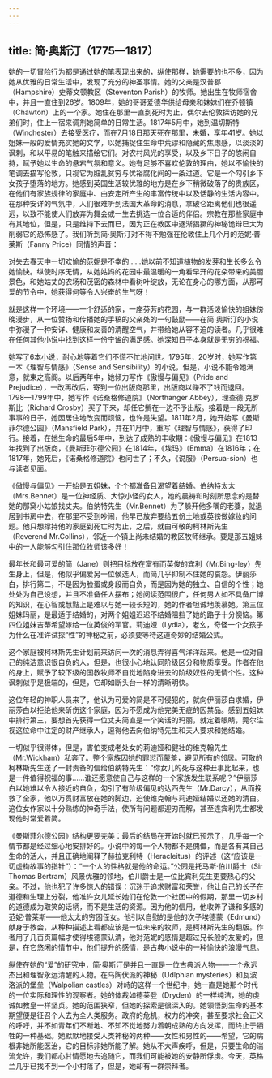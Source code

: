 ```yaml
---
---
---
```

title: 简·奥斯汀（1775—1817）
---




她的一切冒险行为都是通过她的笔表现出来的，纵使那样，她需要的也不多，因为她从优雅的日常生活中，发现了充分的神圣事情。她的父亲是汉普郡（Hampshire）史蒂文顿教区（Steventon Parish）的牧师。她出生在牧师宿舍中，并且一直住到26岁。1809年，她的哥哥爱德华供给母亲和妹妹们在乔顿镇（Chawton）上的一个家。她住在那里一直到死时为止，偶尔去伦敦探访她的兄弟们时，住上一宿来调剂她简单的日常生活。1817年5月中，她到温切斯特（Winchester）去接受医疗，而在7月18日那天死在那里，未婚，享年41岁。她以姐妹一般的爱情充实她的文学，以她捕捉住生命中荒谬和隐藏的焦虑感，以淡淡的讽刺，和以平易的笔触来描绘它们。对农村风光的享受，以及乡下日子的悠闲自持，赋予她以生命的悬宕气氛和意义。她有足够不喜欢伦敦的理由，她以不愉快的笔调去描写伦敦，只视它为脏乱贫穷与优裕腐化间的一条过道。它是一个勾引乡下女孩子堕落的地方。她感到英国生活较优雅的地方是在乡下稍微破落了的贵族区，在他们有家族规律的家庭中、由安定所产生的丰富传统中以及恬静的生活内容中。在那种安详的气氛中，人们很难听到法国大革命的消息，拿破仑距离他们也很遥远，以致不能使人们放弃为舞会或一生去挑选一位合适的伴侣。宗教在那些家庭中有其地位，但是，只是维持下去而已，因为正在教区中逐渐猖獗的神秘诡辩已大为削弱它的恐怖感了。我们听到简·奥斯汀对不得不勉强在伦敦住上几个月的范妮·普莱斯（Fanny Price）同情的声音：

对失去春天中一切欢愉的范妮是不幸的……她以前不知道植物的发芽和生长多么令她愉快。纵使时序无情，从她姑妈的花园中最温暖的一角看早开的花朵带来的美丽景色，和她姑丈的农场和茂密的森林中看树叶绽放，无论在身心的哪方面，从那可爱的节令中，她获得何等令人兴奋的生气呀！



就是这样一个环境——一个舒适的家，一座芬芳的花园，与一群活泼愉快的姐妹傍晚漫步，从一位赞扬和传播她的手稿的父亲处的一句鼓励——在简·奥斯汀的小说中弥漫了一种安详、健康和友善的清醒空气，并带给她从容不迫的读者。几乎很难在任何其他小说中找到这样一份宁谧的满足感。她深知日子本身就是无穷的祝福。

她写了6本小说，耐心地等着它们不慌不忙地问世。1795年，20岁时，她写作第一本《理智与情感》（Sense and Sensibility）的小说，但是，小说不能令她满意，就束之高阁。以后两年中，她倾力写作《傲慢与偏见》（Pride and Prejudice），一改再改后，寄到一位出版商那里，出版商以赚不了钱而退回。1798—1799年中，她写作《诺桑格修道院》（Northanger Abbey），理查德·克罗斯比（Richard Crosby）买了下来，却任它搁在一边不予出版。接着是一段无所事事的日子，她因居住地改变而烦恼，也许是失望。1811年2月，她开始写《曼斯菲尔德公园》（Mansfield Park），并在11月中，重写《理智与情感》，获得了印行。接着，在她生命的最后5年中，到达了成熟的丰收期：《傲慢与偏见》在1813年找到了出版商，《曼斯菲尔德公园》在1814年，《埃玛》（Emma）在1816年；在1817年，她死后，《诺桑格修道院》也问世了；不久，《说服》（Persua-sion）也与读者见面。

《傲慢与偏见》一开始是五姐妹，个个都准备且渴望着结婚。伯纳特太太（Mrs.Bennet）是一位神经质、大惊小怪的女人，她的晨祷和时刻所思念的是替她的那窝小姑娘找丈夫。伯纳特先生（Mr.Bennet）为了躲开他多嘴的老婆，就退居到书房中去，在那里不受到吵闹，他早已放弃要给五份土地或英镑做嫁妆的问题。他只想撑持他的家庭到死亡时为止，之后，就由可敬的柯林斯先生（Reverend Mr.Collins），邻近一个镇上尚未结婚的教区牧师继承。要是那五姐妹中的一人能够勾引住那位牧师该多好！

最年长和最可爱的简（Jane）则把目标放在富有而英俊的宾利（Mr.Bing-ley）先生身上，但是，他似乎偏爱另一位候选人，而简几乎抑制不住她的哀怨。伊丽莎白，排行第二，不是因为脸蛋或身段而自负，而是因为她的独立、自信的个性；她处处为自己设想，并且不准备任人摆布；她阅读范围很广，任何男人如不具备广博的知识，在心智或慧黠上是难以与她一较长短的，她的作者坦诚地羡慕她。第三位姐妹玛丽，是最适于结婚的，对两个姐姐迟迟不结婚阻挡了她的路子十分懊恼。第四位姐妹吉蒂希望嫁给一位英俊的军官。莉迪娅（Lydia），老幺，奇怪一个女孩子为什么在准许试探“性”的神秘之前，必须要等待这道奇妙的结婚公式。

这个家庭被柯林斯先生计划前来访问一次的消息弄得喜气洋洋起来。他是一位对自己的纯洁意识很自负的人，但是，也很小心地认同阶级区分和物质享受。作者在他的身上，赋予了较下级的国教牧师不自觉地陷身进去的阶级奴性的无情个性。这种讽刺似乎是极端的，但是，它却如断头台一样的清晰明快。

这位年轻的神职人员来了，他认为可爱的简是不可侵犯的，就向伊丽莎白求婚，伊丽莎白以拒绝他来斫伤这个家庭，因为不愿成为他完美无疵的囚禁品。感到五姐妹中排行第三，要想首先获得一位丈夫简直是一个笑话的玛丽，就定着眼睛，莞尔注视这位命中注定的财产继承人，逗得他去向伯纳特先生和夫人要求和她结婚。

一切似乎很得体，但是，害怕变成老处女的莉迪娅和健壮的维克翰先生（Mr.Wickham）私奔了。整个家族因她的罪愆而蒙羞，避见所有的邻居。可敬的柯林斯先生送了一封责备的信给伯纳特先生：“你女儿的死与这种丑事比起来，也是一件值得祝福的事……谁还愿意使自己与这样的一个家族发生联系呢？”伊丽莎白以她难以令人接近的自负，勾引了有阶级偏见的达西先生（Mr.Darcy），从而挽救了全家，他以万贯财富放在她的脚边，迫使维克翰与莉迪娅结婚以还她的清白。这位女作家以十分熟练的神奇手法，使所有问题都迎刃而解，甚至连宾利先生都发现他时常爱着简。

《曼斯菲尔德公园》结构更要完美：最后的结局在开始时就已预示了，几乎每一个情节都是经过细心地安排好的。小说中的每一个人物都不是傀儡，而是各有其自己生命的活人，并且正确地阐释了赫拉克利特（Heracleitus）的评述（这“应该是一切虚构故事的指针”）：“一个人的性格就是他的命运。”公园是托马斯·伯川爵士（Sir Thomas Bertram）风景优雅的领地，伯川爵士是一位比宾利先生更要热心的父亲。不过，他也犯了许多惊人的错误：沉迷于追求财富和荣誉，他让自己的长子在道德和生理上分裂，他准许女儿延长她们在伦敦一个社团中的假期，那里一切乡村的道德成为取笑的话柄，而不是生活的资源。因为他的信用，他收养了谦和多感的范妮·普莱斯——他太太的穷困侄女。他引以自慰的是他的次子埃德蒙（Edmund）献身于教会，从种种描述上看都应该是一位未来的牧师，是柯林斯先生的翻版。作者用了几百页篇幅才使得埃德蒙认清，他对范妮的感情是超过兄长般的友爱的，但是，在它悠闲的情节中，他们提升的感情，是古典小说中的一种愉快的浪漫气息。

纵使在她的“爱”的研究中，简·奥斯汀是并且一直是一位古典派人物——一个永远杰出和理智永远清醒的人物。在乌陶伏派的神秘（Udlphian mysteries）和瓦波洛派的堡垒（Walpolian castles）对峙的这样一个世纪中，她一直是她那个时代的一位实际和理性的观察者。她的体裁如德莱登（Dryden）的一样纯洁，她的虔诚如教皇一样坚贞。她的范围狭窄，但她的探索是很深入的。她领悟到生命的基本期望便是征召个人去为全人类服务。政府的危机，权力的冲突，甚至要求社会正义的呼吁，并不如青年们不断地、不知不觉地努力着朝成熟的方向发挥，而终止于牺牲的一种基础。她默默地接受人类神秘的两种——女性和男性的——希望，它的病根非她所能医治，它的目标非她所能了解。她从不大声疾呼，但是，只要生命的湍流允许，我们都心甘情愿地去追随它，而我们可能被她的安静所俘虏。今天，英格兰几乎已找不到一个小村落了，但是，她却有一群崇拜者。